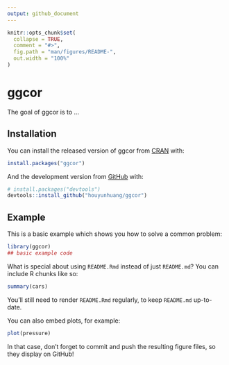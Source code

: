 ```yaml
---
output: github_document
---
```


<!-- README.md is generated from README.Rmd. Please edit that file -->

```r
knitr::opts_chunk$set(
  collapse = TRUE,
  comment = "#>",
  fig.path = "man/figures/README-",
  out.width = "100%"
)
```

# ggcor

<!-- badges: start -->
<!-- badges: end -->

The goal of ggcor is to ...

## Installation

You can install the released version of ggcor from [CRAN](https://CRAN.R-project.org) with:

``` r
install.packages("ggcor")
```

And the development version from [GitHub](https://github.com/) with:

``` r
# install.packages("devtools")
devtools::install_github("houyunhuang/ggcor")
```
## Example

This is a basic example which shows you how to solve a common problem:

```r
library(ggcor)
## basic example code
```

What is special about using `README.Rmd` instead of just `README.md`? You can include R chunks like so:

```r
summary(cars)
```

You'll still need to render `README.Rmd` regularly, to keep `README.md` up-to-date.

You can also embed plots, for example:

```r
plot(pressure)
```

In that case, don't forget to commit and push the resulting figure files, so they display on GitHub!
